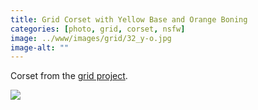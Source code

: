 ```yaml
---
title: Grid Corset with Yellow Base and Orange Boning
categories: [photo, grid, corset, nsfw]
image: ../www/images/grid/32_y-o.jpg
image-alt: ""
---
```


Corset from the [grid project](/posts/2025-01-27_grid-project.html).

![](../www/images/grid/32_y-o.jpg)

